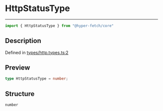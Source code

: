 

# HttpStatusType

<div class="api-docs__separator" data-reactroot="">

---

</div><div class="api-docs__import" data-reactroot="">

```ts
import { HttpStatusType } from "@hyper-fetch/core"
```

</div><div class="api-docs__section">

## Description

</div><div class="api-docs__description"><span class="api-docs__do-not-parse">



</span></div><p class="api-docs__definition">

Defined in [types/http.types.ts:2](https://github.com/BetterTyped/hyper-fetch/blob/c44d728f/packages/core/src/types/http.types.ts#L2)

</p><div class="api-docs__section">

## Preview

</div><div class="api-docs__preview type single">

```ts
type HttpStatusType = number;
```

</div><div class="api-docs__section">

## Structure

</div><div class="api-docs__returns">

```ts
number
```

</div>